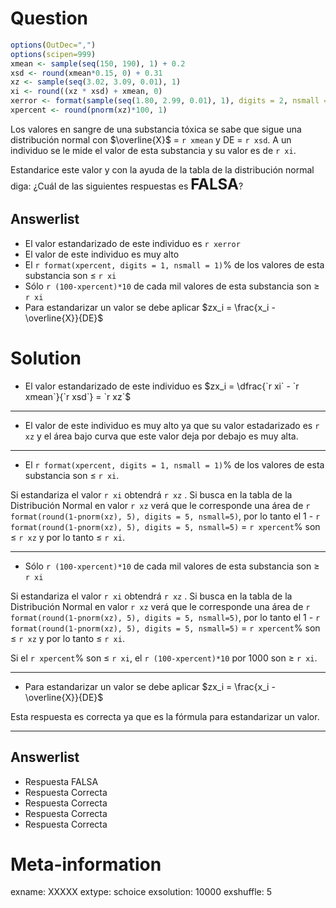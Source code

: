 Question
========
```r
options(OutDec=",")
options(scipen=999)
xmean <- sample(seq(150, 190), 1) + 0.2
xsd <- round(xmean*0.15, 0) + 0.31
xz <- sample(seq(3.02, 3.09, 0.01), 1)
xi <- round((xz * xsd) + xmean, 0)
xerror <- format(sample(seq(1.80, 2.99, 0.01), 1), digits = 2, nsmall = 2)
xpercent <- round(pnorm(xz)*100, 1)

```
Los valores en sangre de una substancia tóxica se sabe que sigue una distribución normal con $\overline{X}$ = `r xmean` y DE = `r xsd`. A un individuo se le mide el valor de esta substancia y su valor es de `r xi`.

Estandarice este valor y con la ayuda de la tabla de la distribución normal diga: ¿Cuál de las siguientes respuestas es <font size="5"> **FALSA**</font>?

Answerlist
----------
* El valor estandarizado de este individuo es `r xerror`
* El valor de este individuo es muy alto
* El `r format(xpercent, digits = 1, nsmall = 1)`% de los valores de esta substancia son $\leq$  `r xi`
* Sólo `r (100-xpercent)*10` de cada mil valores de esta substancia son $\geq$ `r xi`
* Para estandarizar un valor se debe aplicar $zx_i = \frac{x_i - \overline{X}}{DE}$


Solution
========
* El valor estandarizado de este individuo es
 $zx_i = \dfrac{`r xi` - `r xmean`}{`r xsd`} = `r xz`$ 

-----

* El valor de este individuo es muy alto ya que su valor estadarizado es `r xz` y el área bajo curva que este valor deja por debajo es muy alta. 

-----

* El `r format(xpercent, digits = 1, nsmall = 1)`% de los valores de esta substancia son $\leq$  `r xi`. 

Si estandariza el valor `r xi` obtendrá `r xz` . Si busca en la tabla de la Distribución Normal en valor `r xz` verá que le corresponde una área de `r format(round(1-pnorm(xz), 5), digits = 5, nsmall=5)`, por lo tanto el 1 - `r format(round(1-pnorm(xz), 5), digits = 5, nsmall=5)` = `r xpercent`% son $\leq$ `r xz` y por lo tanto $\leq$ `r xi`.

-----

* Sólo `r (100-xpercent)*10` de cada mil valores de esta substancia son $\geq$ `r xi`

Si estandariza el valor `r xi` obtendrá `r xz` . Si busca en la tabla de la Distribución Normal en valor `r xz` verá que le corresponde una área de `r format(round(1-pnorm(xz), 5), digits = 5, nsmall=5)`, por lo tanto el 1 - `r format(round(1-pnorm(xz), 5), digits = 5, nsmall=5)` = `r xpercent`% son $\leq$ `r xz` y por lo tanto $\leq$ `r xi`.

Si el `r xpercent`% son $\leq$ `r xi`, el `r (100-xpercent)*10` por 1000 son $\geq$ `r xi`.

-----

* Para estandarizar un valor se debe aplicar $zx_i = \frac{x_i - \overline{X}}{DE}$ 

Esta respuesta es correcta ya que es la fórmula para estandarizar un valor.

-----


Answerlist
----------
* Respuesta FALSA
* Respuesta Correcta
* Respuesta Correcta
* Respuesta Correcta
* Respuesta Correcta



Meta-information
================
exname: XXXXX
extype: schoice
exsolution: 10000
exshuffle: 5
